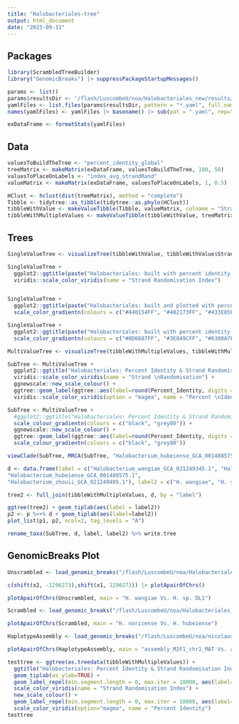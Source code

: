```yaml
---
title: "Halobacteriales-tree"
output: html_document
date: "2023-09-11"
---
```

## Packages
```r
library(ScrambledTreeBuilder)
library("GenomicBreaks") |> suppressPackageStartupMessages()

params <- list()
params$resultsDir <- '/flash/LuscombeU/noa/Halobacteriales_new/results/genomicbreaks'
yamlFiles <- list.files(params$resultsDir, pattern = "*.yaml", full.names = TRUE)
names(yamlFiles) <- yamlFiles |> basename() |> sub(pat = ".yaml", rep="")

exDataFrame <- formatStats(yamlFiles)
```


## Data
```r
valuesToBuildTheTree <- "percent_identity_global"
treeMatrix <- makeMatrix(exDataFrame, valuesToBuildTheTree, 100, 50)
valuesToPlaceOnLabels <- "index_avg_strandRand"
valueMatrix <- makeMatrix(exDataFrame, valuesToPlaceOnLabels, 1, 0.5)
```



```r
HClust <- hclust(dist(treeMatrix), method = "complete")
Tibble <- tidytree::as_tibble(tidytree::as.phylo(HClust))
tibbleWithValue <- makeValueTibble(Tibble, valueMatrix, colname = "Strand_Randomisation_Index")
tibbleWithMultipleValues <- makeValueTibble(tibbleWithValue, treeMatrix, colname = "Percent_Identity")
```


## Trees
```r
SingleValueTree <- visualizeTree(tibbleWithValue, tibbleWithValue$Strand_Randomisation_Index, innerlabelsize = 1.75)

SingleValueTree +
  ggplot2::ggtitle(paste("Halobacteriales: built with percent identity and plotted with strand randomisation index")) + 
  viridis::scale_color_viridis(name = "Strand Randomisation Index")


SingleValueTree +
  ggplot2::ggtitle(paste("Halobacteriales: built and plotted with percent identity scores")) + 
  scale_color_gradientn(colours = c("#440154FF", "#482173FF", "#433E85FF", "#38598CFF", "#2D708EFF", "#25858EFF", "#1E9B8AFF", "#2BB07FFF", "#51C56AFF", "#85D54AFF", "#C2DF23FF"), name = "Percent Identity")

SingleValueTree +
  ggplot2::ggtitle(paste("Halobacteriales: built with percent identity and plotted with strand randomisation index")) + 
  scale_color_gradientn(colours = c("#0D0887FF", "#3E049CFF", "#6300A7FF", "#8707A6FF", "#A62098FF", "#C03A83FF", "#D5546EFF", "#F58C46FF"), name = "Strand Randomisation Index")

```
```r
MultiValueTree <- visualizeTree(tibbleWithMultipleValues, tibbleWithMultipleValues$Strand_Randomisation_Index, valueround = 2, outerlabelsize = 0.2, innerlabelsize = 3.5, ynudge = 0.2)

SubTree <- MultiValueTree +
  ggplot2::ggtitle("Halobacteriales: Percent Identity & Strand Randomisation") +
  viridis::scale_color_viridis(name = "Strand \nRandomisation") +
  ggnewscale::new_scale_colour() +
  ggtree::geom_label(ggtree::aes(label=round(Percent_Identity, digits = 3), color = Percent_Identity), label.size = 0.2, size = 3.5, na.rm = TRUE, label.padding = ggtree::unit(0.15, "lines"), nudge_y = -.2) +
  viridis::scale_color_viridis(option = "magma", name = "Percent \nIdentity")

SubTree <- MultiValueTree +
  #ggplot2::ggtitle("Halobacteriales: Percent Identity & Strand Randomisation") +
  scale_colour_gradientn(colours = c("black", "grey80")) +
  ggnewscale::new_scale_colour() +
  ggtree::geom_label(ggtree::aes(label=round(Percent_Identity, digits = 3), color = Percent_Identity), label.size = 0.2, size = 3.5, na.rm = TRUE, label.padding = ggtree::unit(0.15, "lines"), nudge_y = -.2) +
  scale_colour_gradientn(colours = c("black", "grey80"))

viewClade(SubTree, MRCA(SubTree, "Halobacterium_hubeiense_GCA_001488575.1", "Halobacterium_wangiae_GCA_021249345.1"))
```

```r
d <- data.frame(label = c("Halobacterium_wangiae_GCA_021249345.1", "Halobacterium_sp._DL1_GCA_000230955.3", "Halobacterium_litoreum_GCA_021233415.1", "Halobacterium_noricense_GCA_021233435.1",
"Halobacterium_hubeiense_GCA_001488575.1",
"Halobacterium_zhouii_GCA_021249405.1"), label2 = c("H. wangiae", "H. sp.DL1", "H. litoreum", "H. noricense", "H. hubeiense", "H. zhouii"))

tree2 <- full_join(tibbleWithMultipleValues, d, by = "label")

ggtree(tree2) + geom_tiplab(aes(label = label2))
p2 <- p %<+% d + geom_tiplab(aes(label=label2))
plot_list(p1, p2, ncol=2, tag_levels = "A")

rename_taxa(SubTree, d, label, label2) %>% write.tree
```

## GenomicBreaks Plot
``` r
Unscrambled <- load_genomic_breaks("/flash/LuscombeU/noa/Halobacteriales_new/Halobacterium_wangiae_GCA_021249345.1___Halobacterium_sp._DL1_GCA_000230955.3.07.postmasked.maf.gz")

c(shift(x2, -1296273),shift(x1, 1296273)) |> plotApairOfChrs()

plotApairOfChrs(Unscrambled, main = "H. wangiae Vs. H. sp. DL1")

Scrambled <- load_genomic_breaks("/flash/LuscombeU/noa/Halobacteriales_new/Halobacterium_noricense_GCA_021233435.1___Halobacterium_hubeiense_GCA_001488575.1.07.postmasked.maf.gz")

plotApairOfChrs(Scrambled, main = "H. noricense Vs. H. hubeiense")

HaplotypeAssembly <- load_genomic_breaks("/flash/LuscombeU/noa/nicolaus_assembly/results/last/query.07.postmasked.maf.gz")

plotApairOfChrs(HaplotypeAssembly, main = "assembly_M2F1_chr1_MAT Vs. assembly_M2F1_chr1_PAT")
```

``` r
testtree <- ggtree(as.treedata(tibbleWithMultipleValues)) +
  ggtitle("Halobacteriales: Percent Identity & Strand Randomisation Index") +
  geom_tiplab(as_ylab=TRUE) + 
  geom_label_repel(min.segment.length = 0, max.iter = 10000, aes(label=round(Strand_Randomisation_Index, digit = 2), color = Strand_Randomisation_Index), label.size = 0.25, size = 2, na.rm = TRUE, label.padding = unit(0.1, "lines"), nudge_y = 0.2) +
  scale_color_viridis(name = "Strand Randomisation Index") +
  new_scale_colour() +
  geom_label_repel(min.segment.length = 0, max.iter = 10000, aes(label=round(Percent_Identity, digit = 1), color = Percent_Identity), label.size = 0.25, size = 2, na.rm = TRUE, label.padding = unit(0.1, "lines"), nudge_y = -0.2) +
  scale_color_viridis(option="magma", name = "Percent Identity")
testtree
```
